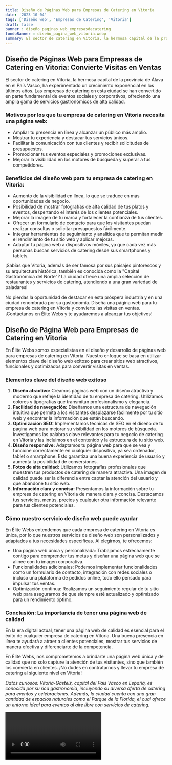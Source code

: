 ```yaml
---
title: Diseño de Páginas Web para Empresas de Catering en Vitoria
date: '2023-10-04'
tags: ['Diseño web', 'Empresas de Catering', 'Vitoria']
draft: false
banner : diseño_paginas_web_empresasdecatering
fondoBanner : diseño_pagina_web_vitoria.webp
summary: El sector de catering en Vitoria, la hermosa capital de la provincia de Álava en el País Vasco, ha experimentado un crecimiento exponencial en los últimos años. Las empresas de catering en esta ciudad se han convertido en parte fundamental de eventos sociales y corporativos, ofreciendo una amplia gama de servicios gastronómicos de alta calidad. 
---
```


## Diseño de Páginas Web para Empresas de Catering en Vitoria: Convierte Visitas en Ventas

El sector de catering en Vitoria, la hermosa capital de la provincia de Álava en el País Vasco, ha experimentado un crecimiento exponencial en los últimos años. Las empresas de catering en esta ciudad se han convertido en parte fundamental de eventos sociales y corporativos, ofreciendo una amplia gama de servicios gastronómicos de alta calidad. 

### Motivos por los que tu empresa de catering en Vitoria necesita una página web:

- Ampliar tu presencia en línea y alcanzar un público más amplio.
- Mostrar tu experiencia y destacar tus servicios únicos.
- Facilitar la comunicación con tus clientes y recibir solicitudes de presupuestos.
- Promocionar tus eventos especiales y promociones exclusivas.
- Mejorar la visibilidad en los motores de búsqueda y superar a tus competidores.

### Beneficios del diseño web para tu empresa de catering en Vitoria:

- Aumento de la visibilidad en línea, lo que se traduce en más oportunidades de negocio.
- Posibilidad de mostrar fotografías de alta calidad de tus platos y eventos, despertando el interés de los clientes potenciales.
- Mejorar la imagen de tu marca y fortalecer la confianza de tus clientes.
- Ofrecer un formulario de contacto para que los visitantes puedan realizar consultas o solicitar presupuestos fácilmente.
- Integrar herramientas de seguimiento y analítica que te permitan medir el rendimiento de tu sitio web y aplicar mejoras.
- Adaptar tu página web a dispositivos móviles, ya que cada vez más personas buscan servicios de catering desde sus smartphones y tablets.

¡Sabías que Vitoria, además de ser famosa por sus paisajes pintorescos y su arquitectura histórica, también es conocida como la "Capital Gastronómica del Norte"? La ciudad ofrece una amplia selección de restaurantes y servicios de catering, atendiendo a una gran variedad de paladares!

No pierdas la oportunidad de destacar en esta próspera industria y en una ciudad renombrada por su gastronomía. Diseña una página web para tu empresa de catering en Vitoria y convierte las visitas en ventas. ¡Contáctanos en Élite Webs y te ayudaremos a alcanzar tus objetivos!

<GifSeo />

<Cta />

## Diseño de Página Web para Empresas de Catering en Vitoria

En Élite Webs somos especialistas en el diseño y desarrollo de páginas web para empresas de catering en Vitoria. Nuestro enfoque se basa en utilizar elementos clave del diseño web exitoso para crear sitios web atractivos, funcionales y optimizados para convertir visitas en ventas. 

### Elementos clave del diseño web exitoso

1. **Diseño atractivo:** Creamos páginas web con un diseño atractivo y moderno que refleje la identidad de tu empresa de catering. Utilizamos colores y tipografías que transmitan profesionalismo y elegancia. 
2. **Facilidad de navegación:** Diseñamos una estructura de navegación intuitiva que permita a los visitantes desplazarse fácilmente por tu sitio web y encontrar la información que están buscando. 
3. **Optimización SEO:** Implementamos técnicas de SEO en el diseño de tu página web para mejorar su visibilidad en los motores de búsqueda. Investigamos las palabras clave relevantes para tu negocio de catering en Vitoria y las incluimos en el contenido y la estructura de tu sitio web.
4. **Diseño responsive:** Adaptamos tu página web para que se vea y funcione correctamente en cualquier dispositivo, ya sea ordenador, tablet o smartphone. Esto garantiza una buena experiencia de usuario y aumenta la posibilidad de conversiones.
5. **Fotos de alta calidad:** Utilizamos fotografías profesionales que muestren tus productos de catering de manera atractiva. Una imagen de calidad puede ser la diferencia entre captar la atención del usuario y que abandone tu sitio web.
6. **Información clara y concisa:** Presentamos la información sobre tu empresa de catering en Vitoria de manera clara y concisa. Destacamos tus servicios, menús, precios y cualquier otra información relevante para tus clientes potenciales.

### Cómo nuestro servicio de diseño web puede ayudar

En Élite Webs entendemos que cada empresa de catering en Vitoria es única, por lo que nuestros servicios de diseño web son personalizados y adaptados a tus necesidades específicas. Al elegirnos, te ofrecemos:

- Una página web única y personalizada: Trabajamos estrechamente contigo para comprender tus metas y diseñar una página web que se alinee con tu imagen corporativa.
- Funcionalidades adicionales: Podemos implementar funcionalidades como un formulario de contacto, integración con redes sociales o incluso una plataforma de pedidos online, todo ello pensado para impulsar tus ventas.
- Optimización continua: Realizamos un seguimiento regular de tu sitio web para asegurarnos de que siempre esté actualizado y optimizado para un rendimiento óptimo.

### Conclusión: La importancia de tener una página web de calidad

En la era digital actual, tener una página web de calidad es esencial para el éxito de cualquier empresa de catering en Vitoria. Una buena presencia en línea te ayudará a atraer a clientes potenciales, mostrar tus servicios de manera efectiva y diferenciarte de la competencia.

En Élite Webs, nos comprometemos a brindarte una página web única y de calidad que no solo capture la atención de tus visitantes, sino que también los convierta en clientes. ¡No dudes en contratarnos y llevar tu empresa de catering al siguiente nivel en Vitoria!

*Datos curiosos: Vitoria-Gasteiz, capital del País Vasco en España, es conocida por su rica gastronomía, incluyendo su diversa oferta de catering para eventos y celebraciones. Además, la ciudad cuenta con una gran cantidad de espacios naturales como el Parque de la Florida, el cual ofrece un entorno ideal para eventos al aire libre con servicios de catering.*

<Video />

<CtaBot job='Empresas de Catering' city='Vitoria'/>

<Gmaps query='Vitoria+españa+maps' />